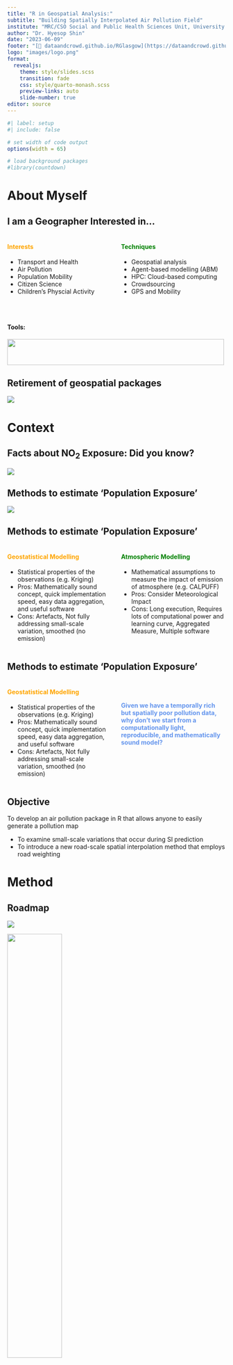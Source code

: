 ```yaml
---
title: "R in Geospatial Analysis:"
subtitle: "Building Spatially Interpolated Air Pollution Field"
institute: "MRC/CSO Social and Public Health Sciences Unit, University of Glasgow"
author: "Dr. Hyesop Shin"
date: "2023-06-09"
footer: "[🔗 dataandcrowd.github.io/RGlasgow](https://dataandcrowd.github.io/RGlasgow)"
logo: "images/logo.png"
format:
  revealjs:
    theme: style/slides.scss
    transition: fade
    css: style/quarto-monash.scss
    preview-links: auto
    slide-number: true
editor: source
---
```


```r
#| label: setup
#| include: false

# set width of code output
options(width = 65)

# load background packages
#library(countdown)
```

# About Myself

## I am a Geographer Interested in...

::: columns
::: {.column width="50%"}
#### Interests {style="color: orange;"}

-   Transport and Health
-   Air Pollution
-   Population Mobility
-   Citizen Science
-   Children's Physcial Activity
:::

::: {.column width="50%"}
#### Techniques {style="color: green;"}

-   Geospatial analysis
-   Agent-based modelling (ABM)
-   HPC: Cloud-based computing
-   Crowdsourcing
-   GPS and Mobility
:::
:::

<br>

#### Tools:

![](images/tools.png){.absolute top="510" left="150" width="500" height="60"}

## Retirement of geospatial packages
![](images/retireGIS.png)



# Context

## Facts about NO~2~ Exposure: Did you know?

![](images/slide1.png)

## Methods to estimate 'Population Exposure'

![](images/litreview.png)

## Methods to estimate 'Population Exposure'

::: columns
::: {.column width="50%"}
#### Geostatistical Modelling {style="color: orange;"}

-   Statistical properties of the observations (e.g. Kriging)
-   Pros: Mathematically sound concept, quick implementation speed, easy data aggregation, and useful software
-   Cons: Artefacts, Not fully addressing small-scale variation, smoothed (no emission)
:::

::: {.column width="50%"}
#### Atmospheric Modelling {style="color: green;"}

-   Mathematical assumptions to measure the impact of emission of atmosphere (e.g. CALPUFF)
-   Pros: Consider Meteorological Impact
-   Cons: Long execution, Requires lots of computational power and learning curve, Aggregated Measure, Multiple software
:::
:::

## Methods to estimate 'Population Exposure'

::: columns
::: {.column width="50%"}
#### Geostatistical Modelling {style="color: orange;"}

-   Statistical properties of the observations (e.g. Kriging)
-   Pros: Mathematically sound concept, quick implementation speed, easy data aggregation, and useful software
-   Cons: Artefacts, Not fully addressing small-scale variation, smoothed (no emission)
:::

::: {.column width="50%"}
<br>

#### Given we have a temporally rich but spatially poor pollution data, why don't we start from a computationally light, reproducible, and mathematically sound model? {style="color: CornflowerBlue;"}
:::
:::

## Objective

To develop an air pollution package in R that allows anyone to easily generate a pollution map

* To examine small-scale variations that occur during SI prediction
* To introduce a new road-scale spatial interpolation method that employs road weighting

# Method
## Roadmap

![](images/flow.png)

<img src="images/rpackages.png" width="50%" height="50%"/>


## From Points to Areas 
* How are we going to create an air pollution field, given a set of points?
* What is the distribution of air pollution?
* How does the air quality in one station relate to the other ones?

::: {.fragment}
For example, the air quality one meter ahead of you is more likely to be similar than 100 meters away.
:::

::: {.fragment}
Spatial Autocorrelation: "**Closer things** are more predictable and have less variability. While **distant things** are less predictable and are less related".
:::


## Modelling with Universal Kriging {.scrollable}
* How do we create a systematic map? => build a *semivariogram*

![](images/study-points-specific.png)

<!--Considering Small-scale Variability is needed =\> build a *semivariogram*-->

* To build a semivariogram, always remember we are looking at **all distances** between 2 samples and their **variability**

![](images/semivariogram_concept.png)




## Modelling with Universal Kriging 

Since NO~2~ varies substantially between nearby stations, it might be difficult to get a perfect empirical semivariogram.

["AutoKrige"]{style="color:red;"} in the `automap` package might help us find near to the goodness-of-fit.

![](images/semivariogram.png)

<!-- <p style="font-size:20px; "> Executed in R `gstats` package </p> -->

## Daily Kriged Output...but too smoothed

<br>

![](images/kr_output.png)

## Adding Road Weights
<br>

![](images/kr_road_concept.png)


# Code Demonstration

## Code Demonstration

![](images/rcode-typing.gif)



# Wrap up

## Summary


::: {.panel-tabset}

### Modelling Population Exposure to Air Pollution

- When modelling population exposure, accurate prediction of NO~2~ is key. 
- No golden rules for method choice, but for finer temporal intervals, you have to consider small-scale variability even more
- Finer temporal population is helpful (e.g. Daytime/Nighttime Population)

### Understanding the R Ecosystem is important for public use

* Like other computer languages, R Ecosystem changes continuously. 
* Making the best use case is to add the road weight with the **“big brothers”** e.g. `tibble`, `sf`, `dplyr`

:::

## Next Steps
<br>

![](images/package.png)



## Thank You!
- Email: hyesop.shin@glasgow.ac.uk
- Twitter: @hyesop

<br>

#### Any questions or comments?


